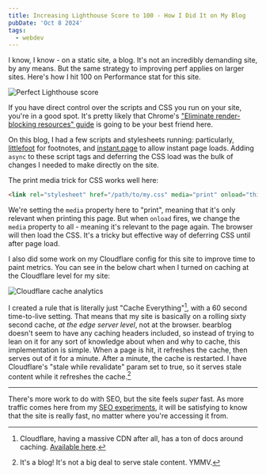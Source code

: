 ```yaml
---
title: Increasing Lighthouse Score to 100 - How I Did It on My Blog
pubDate: 'Oct 8 2024'
tags:
  - webdev
---
```


I know, I know - on a static site, a blog. It's not an incredibly demanding site, by any means. But the same strategy to improving perf applies on larger sites. Here's how I hit 100 on Performance stat for this site.

![Perfect Lighthouse score](https://bear-images.sfo2.cdn.digitaloceanspaces.com/kristian/142x.webp)

If you have direct control over the scripts and CSS you run on your site, you're in a good spot. It's pretty likely that Chrome's ["Eliminate render-blocking resources" guide](https://developer.chrome.com/docs/lighthouse/performance/render-blocking-resources) is going to be your best friend here.

On this blog, I had a few scripts and stylesheets running: particularly, [littlefoot](https://github.com/goblindegook/littlefoot) for footnotes, and [instant.page](https://instant.page/) to allow instant page loads. Adding `async` to these script tags and deferring the CSS load was the bulk of changes I needed to make directly on the site.

The print media trick for CSS works well here:

```html
<link rel="stylesheet" href="/path/to/my.css" media="print" onload="this.media='all'">
```

We're setting the `media` property here to "print", meaning that it's only relevant when printing this page. But when `onload` fires, we change the `media` property to all - meaning it's relevant to the page again. The browser will then load the CSS. It's a tricky but effective way of deferring CSS until after page load.

I also did some work on my Cloudflare config for this site to improve time to paint metrics. You can see in the below chart when I turned on caching at the Cloudflare level for my site:

![Cloudflare cache analytics](https://bear-images.sfo2.cdn.digitaloceanspaces.com/kristian/092x.webp)

I created a rule that is literally just "Cache Everything"[^1], with a 60 second time-to-live setting. That means that my site is basically on a rolling sixty second cache, _at the edge server level_, not at the browser. bearblog doesn't seem to have any caching headers included, so instead of trying to lean on it for any sort of knowledge about when and why to cache, this implementation is simple. When a page is hit, it refreshes the cache, then serves out of it for a minute. After a minute, the cache is restarted. I have Cloudflare's "stale while revalidate" param set to true, so it serves stale content while it refreshes the cache.[^2]

---

There's more work to do with SEO, but the site feels _super_ fast. As more traffic comes here from my [SEO experiments](/domain-ranking-experiment), it will be satisfying to know that the site is really fast, no matter where you're accessing it from.

[^1]: Cloudflare, having a massive CDN after all, has a ton of docs around caching. [Available here](https://developers.cloudflare.com/cache/how-to/cache-rules/).
[^2]: It's a blog! It's not a big deal to serve stale content. YMMV.
